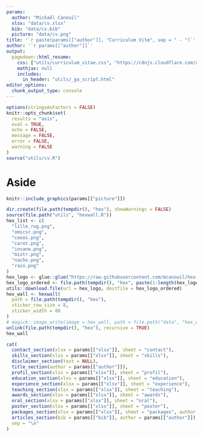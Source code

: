 ```yaml
---
params:
  author: "Mickaël Canouil"
  xlsx: "data/cv.xlsx"
  bib: "data/cv.bib"
  picture: "data/cv.png"
title: '`r paste(params[["author"]], "Curriculum Vitæ", sep = " - ")`'
author: '`r params[["author"]]`'
output:
  pagedown::html_resume:
    css: ["utils/curriculum_vitae.css", "https://cdnjs.cloudflare.com/ajax/libs/font-awesome/5.11.2/css/all.min.css"]
    mathjax: null
    includes:
      in_header: "utils/_ga_script.html"
editor_options: 
  chunk_output_type: console
---
```


```r
options(stringsAsFactors = FALSE)
knitr::opts_chunk$set(
  results = "asis", 
  eval = TRUE, 
  echo = FALSE, 
  message = FALSE, 
  error = FALSE, 
  warning = FALSE
)
source("utils/cv.R")
```

# Aside

```r
knitr::include_graphics(params[["picture"]])
```

```r
dir.create(file.path(tempdir(), "hex"), showWarnings = FALSE)
source(file.path("utils", "hexwall.R"))
hex_list <- c(
  "lille_rug.png", 
  "omicsr.png", 
  "coeos.png",
  "carot.png", 
  "insane.png", 
  "mistr.png", 
  "nacho.png", 
  "rain.png"
)
hex_logo <- glue::glue("https://raw.githubusercontent.com/mcanouil/hex-stickers/master/PNG/{tolower(hex_list)}")
hex_logo_ordered <- file.path(tempdir(), "hex", paste(1:length(hex_logo), basename(hex_logo), sep = "-"))
utils::download.file(url = hex_logo, destfile = hex_logo_ordered)
hex_wall <- hexwall(
  path = file.path(tempdir(), "hex"),
  sticker_row_size = 8,
  sticker_width = 80
)
# magick::image_write(image = hex_wall, path = file.path("data", "hex_wall.png"), format = "png")
unlink(file.path(tempdir(), "hex"), recursive = TRUE)
hex_wall
```

```r
cat(
  contact_section(xlsx = params[["xlsx"]], sheet = "contact"),
  skills_section(xlsx = params[["xlsx"]], sheet = "skills"),
  disclaimer_section(text = NULL),
  title_section(author = params[["author"]]),
  profil_section(xlsx = params[["xlsx"]], sheet = "profil"),
  education_section(xlsx = params[["xlsx"]], sheet = "education"),
  experience_section(xlsx = params[["xlsx"]], sheet = "experience"),
  teaching_section(xlsx = params[["xlsx"]], sheet = "teaching"),
  awards_section(xlsx = params[["xlsx"]], sheet = "awards"),
  oral_section(xlsx = params[["xlsx"]], sheet = "oral"),
  poster_section(xlsx = params[["xlsx"]], sheet = "poster"),
  packages_section(xlsx = params[["xlsx"]], sheet = "packages", author = params[["author"]]),
  articles_section(bib = params[["bib"]], author = params[["author"]]),
  sep = "\n"
)
```
